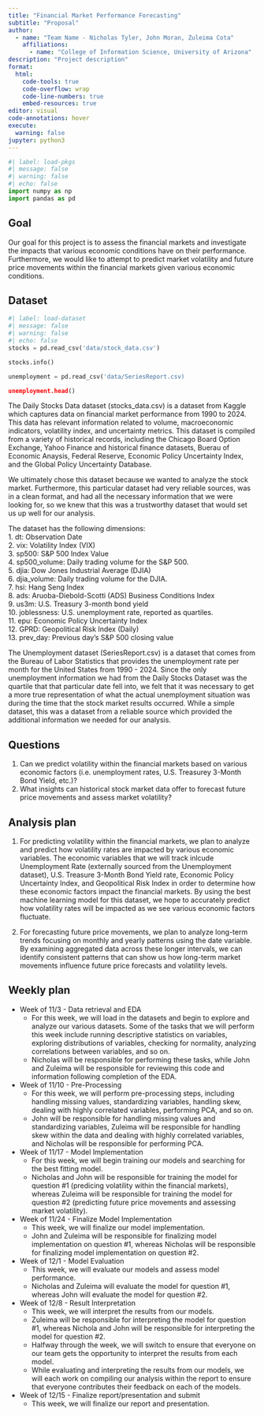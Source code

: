 ```yaml
---
title: "Financial Market Performance Forecasting"
subtitle: "Proposal"
author: 
  - name: "Team Name - Nicholas Tyler, John Moran, Zuleima Cota"
    affiliations:
      - name: "College of Information Science, University of Arizona"
description: "Project description"
format:
  html:
    code-tools: true
    code-overflow: wrap
    code-line-numbers: true
    embed-resources: true
editor: visual
code-annotations: hover
execute:
  warning: false
jupyter: python3
---
```


```python
#| label: load-pkgs
#| message: false
#| warning: false
#| echo: false
import numpy as np
import pandas as pd 
```
## Goal 
Our goal for this project is to assess the financial markets and investigate the impacts that various economic conditions have on their performance. Furthermore, we would like to attempt to predict market volatility and future price movements within the financial markets given various economic conditions.

## Dataset

```python
#| label: load-dataset
#| message: false
#| warning: false
#| echo: false
stocks = pd.read_csv('data/stock_data.csv')

stocks.info()

unemployment = pd.read_csv('data/SeriesReport.csv)

unemployment.head()
```

The Daily Stocks Data dataset (stocks_data.csv) is a dataset from Kaggle which captures data on financial market performance from 1990 to 2024. This data has relevant 
information related to volume, macroeconomic indicators, volatility index, and uncertainty metrics. This dataset is compiled from a variety of historical records, 
including the Chicago Board Option Exchange, Yahoo Finance and historical finance datasets, Buerau of Economic Anaysis, Federal Reserve, Economic Policy Uncertainty Index, 
and the Global Policy Uncertainty Database.

We ultimately chose this dataset because we wanted to analyze the stock market. Furthermore, this particular dataset had very reliable sources, was in a clean format, and had all the necessary information
that we were looking for, so we knew that this was a trustworthy dataset that would set us up well for our analysis.

The dataset has the following dimensions:\
  1. dt: Observation Date\
  2. vix: Volatility Index (VIX)\
  3. sp500: S&P 500 Index Value\
  4. sp500_volume: Daily trading volume for the S&P 500.\
  5. djia: Dow Jones Industrial Average (DJIA)\
  6. djia_volume: Daily trading volume for the DJIA.\
  7. hsi: Hang Seng Index\
  8. ads: Aruoba-Diebold-Scotti (ADS) Business Conditions Index\
  9. us3m: U.S. Treasury 3-month bond yield\
  10. joblessness: U.S. unemployment rate, reported as quartiles.\
  11. epu: Economic Policy Uncertainty Index\
  12. GPRD: Geopolitical Risk Index (Daily)\
  13. prev_day: Previous day’s S&P 500 closing value\

The Unemployment dataset (SeriesReport.csv) is a dataset that comes from the Bureau of Labor Statistics that provides the unemployment rate per month for the United States from 1990 - 2024. Since the only
unemployment information we had from the Daily Stocks Dataset was the quartile that that particular date fell into, we felt that it was necessary to get a more true representation of what the actual unemployment
situation was during the time that the stock market results occurred. While a simple dataset, this was a dataset from a reliable source which provided the additional information we needed for our analysis.

## Questions

1. Can we predict volatility within the financial markets based on various economic factors (i.e. unemployment rates, U.S. Treasurey 3-Month Bond Yield, etc.)?
2. What insights can historical stock market data offer to forecast future price movements and assess market volatility?

## Analysis plan

1. For predicting volatility within the financial markets, we plan to analyze and predict how volatility rates are impacted by various economic variables. The economic variables that we will track inlcude 
Unemployment Rate (externally sourced from the Unemployment dataset), U.S. Treasure 3-Month Bond Yield rate, Economic Policy Uncertainty Index, and Geopolitical Risk Index in order to determine how these 
economic factors impact the financial markets. By using the best machine learning model for this dataset, we hope to accurately predict how volatility rates will be impacted as we see various economic 
factors fluctuate.

2. For forecasting future price movements, we plan to analyze long-term trends focusing on monthly and yearly patterns using the date variable. By examining aggregated data across these longer intervals, we can identify consistent patterns that can show us how long-term market movements influence future price forecasts and volatility levels.

## Weekly plan

* Week of 11/3 - Data retrieval and EDA
  - For this week, we will load in the datasets and begin to explore and analyze our various datasets. Some of the tasks that we will perform this week include running descriptive statistics on variables, 
  exploring distributions of variables, checking for normality, analyzing correlations between variables, and so on.
  - Nicholas will be responsible for performing these tasks, while John and Zuleima will be responsible for reviewing this code and information following completion of the EDA.
* Week of 11/10 - Pre-Processing
  - For this week, we will perform pre-processing steps, including handling missing values, standardizing variables, handling skew, dealing with highly correlated variables, performing PCA, and so on.
  - John will be responsible for handling missing values and standardizing variables, Zuleima will be responsible for handling skew within the data and dealing with highly correlated variables, and 
  Nicholas will be responsible for performing PCA. 
* Week of 11/17 - Model Implementation
  - For this week, we will begin training our models and searching for the best fitting model.
  - Nicholas and John will be responsible for training the model for question #1 (predicing volatility within the financial markets), whereas Zuleima will be responsible for training the model for question #2
  (predicting future price movements and assessing market volatility).
* Week of 11/24 - Finalize Model Implementation
  - This week, we will finalize our model implementation.
  - John and Zuleima will be responsible for finalizing model implementation on question #1, whereas Nicholas will be responsible for finalizing model implementation on question #2.
* Week of 12/1 - Model Evaluation
  - This week, we will evaluate our models and assess model performance.
  - Nicholas and Zuleima will evaluate the model for question #1, whereas John will evaluate the model for question #2. 
* Week of 12/8 - Result Interpretation
  - This week, we will interpret the results from our models.
  - Zuleima will be responsible for interpreting the model for question #1, whereas Nichola and John will be responsible for interpreting the model for question #2.
  - Halfway through the week, we will switch to ensure that everyone on our team gets the opportunity to interpret the results from each model.
  - While evaluating and interpreting the results from our models, we will each work on compiling our analysis within the report to ensure that everyone contributes their feedback on each of the models.
* Week of 12/15 - Finalize report/presentation and submit
  - This week, we will finalize our report and presentation.
